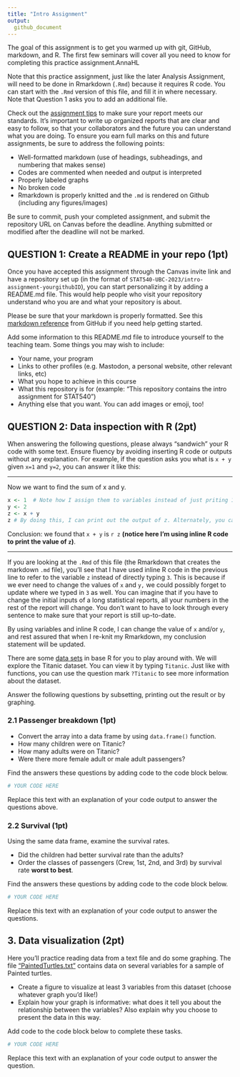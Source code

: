 ```yaml
---
title: "Intro Assignment"
output: 
  github_document
---
```


The goal of this assignment is to get you warmed up with git, GitHub, markdown, and R. The first few seminars will cover all you need to know for completing this practice assignment.AnnaHL

Note that this practice assignment, just like the later Analysis Assignment, will need to be done in Rmarkdown (`.Rmd`) because it requires R code. You can start with the `.Rmd` version of this file, and fill it in where necessary. Note that Question 1 asks you to add an additional file. 


Check out the [assignment tips](https://stat540-ubc.github.io/submission_guide.html#general-tips-for-working-on-the-assignments) to make sure your report meets our standards. It's important to write up organized reports that are clear and easy to follow, so that your collaborators and the future you can understand what you are doing. To ensure you earn full marks on this and future assignments, be sure to address the following points: 

- Well-formatted markdown (use of headings, subheadings, and numbering that makes sense)
- Codes are commented when needed and output is interpreted
- Properly labeled graphs
- No broken code
- Rmarkdown is properly knitted and the `.md` is rendered on Github (including any figures/images)

Be sure to commit, push your completed assignment, and submit the repository URL on Canvas before the deadline. Anything submitted or modified after the deadline will not be marked.

## QUESTION 1: Create a README in your repo (1pt)

Once you have accepted this assignment through the Canvas invite link and have a repository set up (in the format of `STAT540-UBC-2023/intro-assignment-yourgithubID`), you can start personalizing it by adding a README.md file. This would help people who visit your repository understand who you are and what your repository is about. 

Please be sure that your markdown is properly formatted. See this [markdown reference](https://guides.github.com/features/mastering-markdown/) from GitHub if you need help getting started. 

Add some information to this README.md file to introduce yourself to the teaching team. Some things you may wish to include:

- Your name, your program 
- Links to other profiles (e.g. Mastodon, a personal website, other relevant links, etc)
- What you hope to achieve in this course
- What this repository is for (example: "This repository contains the intro assignment for STAT540")
- Anything else that you want. You can add images or emoji, too! 

## QUESTION 2: Data inspection with R (2pt)

When answering the following questions, please always "sandwich" your R code with some text. Ensure fluency by avoiding inserting R code or outputs without any explanation. For example, if the question asks you what is `x + y` given `x=1` and `y=2`, you can answer it like this: 

----

Now we want to find the sum of x and y.

```r
x <- 1  # Note how I assign them to variables instead of just priting 1+2
y <- 2 
z <- x + y
z # By doing this, I can print out the output of z. Alternately, you can also do (z <- x+y). 
```

Conclusion: we found that `x + y` is `r z` **(notice here I'm using inline R code to print the value of `z`)**.

----

If you are looking at the `.Rmd` of this file (the Rmarkdown that creates the markdown `.md` file), you'll see that I have used inline R code in the previous line to refer to the variable `z` instead of directly typing `3`. This is because if we ever need to change the values of `x` and `y,` we could possibly forget to update where we typed in `3` as well. You can imagine that if you have to change the initial inputs of a long statistical reports, all your numbers in the rest of the report will change. You don't want to have to look through every sentence to make sure that your report is still up-to-date. 

By using variables and inline R code, I can change the value of `x` and/or `y`, and rest assured that when I re-knit my Rmarkdown, my conclusion statement will be updated. 

There are some [data sets](https://stat.ethz.ch/R-manual/R-devel/library/datasets/html/00Index.html) in base R for you to play around with. We will explore the Titanic dataset. You can view it by typing `Titanic`. Just like with functions, you can use the question mark `?Titanic` to see more information about the dataset. 

Answer the following questions by subsetting, printing out the result or by graphing. 

### 2.1 Passenger breakdown (1pt)

- Convert the array into a data frame by using `data.frame()` function. 
- How many children were on Titanic?
- How many adults were on Titanic?
- Were there more female adult or male adult passengers? 

Find the answers these questions by adding code to the code block below. 

```r
# YOUR CODE HERE
```

Replace this text with an explanation of your code output to answer the questions above. 

### 2.2 Survival (1pt)

Using the same data frame, examine the survival rates.

- Did the children had better survival rate than the adults? 
- Order the classes of passengers (Crew, 1st, 2nd, and 3rd) by survival rate **worst to best**. 

Find the answers these questions by adding code to the code block below. 

```r
# YOUR CODE HERE
```

Replace this text with an explanation of your code output to answer the questions. 


## 3. Data visualization (2pt)

Here you'll practice reading data from a text file and do some graphing. The file ["PaintedTurtles.txt"](https://raw.githubusercontent.com/STAT540-UBC/intro-assignment/main/PaintedTurtles.txt) contains data on several variables for a sample of Painted turtles. 

- Create a figure to visualize at least 3 variables from this dataset (choose whatever graph you'd like!)
- Explain how your graph is informative: what does it tell you about the relationship between the variables? Also explain why you choose to present the data in this way. 

Add code to the code block below to complete these tasks. 

```r
# YOUR CODE HERE
```

Replace this text with an explanation of your code output to answer the question. 

